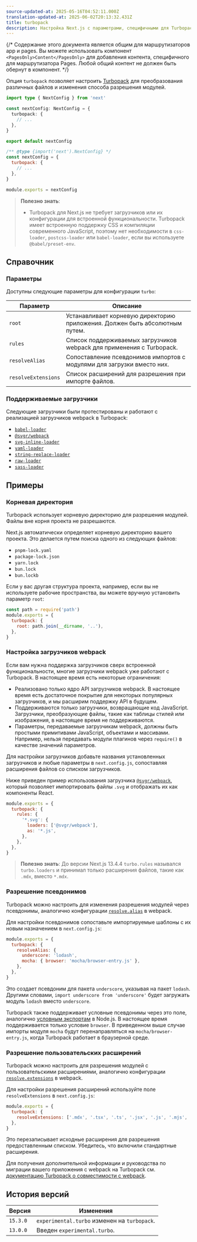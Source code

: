 ```yaml
---
source-updated-at: 2025-05-16T04:52:11.000Z
translation-updated-at: 2025-06-02T20:13:32.431Z
title: turbopack
description: Настройка Next.js с параметрами, специфичными для Turbopack
---
```


{/* Содержание этого документа является общим для маршрутизаторов app и pages. Вы можете использовать компонент `<PagesOnly>Content</PagesOnly>` для добавления контента, специфичного для маршрутизатора Pages. Любой общий контент не должен быть обернут в компонент. */}

Опция `turbopack` позволяет настроить [Turbopack](/docs/app/api-reference/turbopack) для преобразования различных файлов и изменения способа разрешения модулей.

```ts filename="next.config.ts" switcher
import type { NextConfig } from 'next'

const nextConfig: NextConfig = {
  turbopack: {
    // ...
  },
}

export default nextConfig
```

```js filename="next.config.js" switcher
/** @type {import('next').NextConfig} */
const nextConfig = {
  turbopack: {
    // ...
  },
}

module.exports = nextConfig
```

> **Полезно знать**:
>
> - Turbopack для Next.js не требует загрузчиков или их конфигурации для встроенной функциональности. Turbopack имеет встроенную поддержку CSS и компиляции современного JavaScript, поэтому нет необходимости в `css-loader`, `postcss-loader` или `babel-loader`, если вы используете `@babel/preset-env`.

## Справочник

### Параметры

Доступны следующие параметры для конфигурации `turbo`:

| Параметр            | Описание                                                                 |
| ------------------- | ----------------------------------------------------------------------- |
| `root`              | Устанавливает корневую директорию приложения. Должен быть абсолютным путем. |
| `rules`             | Список поддерживаемых загрузчиков webpack для применения с Turbopack.    |
| `resolveAlias`      | Сопоставление псевдонимов импортов с модулями для загрузки вместо них.   |
| `resolveExtensions` | Список расширений для разрешения при импорте файлов.                     |

### Поддерживаемые загрузчики

Следующие загрузчики были протестированы и работают с реализацией загрузчиков webpack в Turbopack:

- [`babel-loader`](https://www.npmjs.com/package/babel-loader)
- [`@svgr/webpack`](https://www.npmjs.com/package/@svgr/webpack)
- [`svg-inline-loader`](https://www.npmjs.com/package/svg-inline-loader)
- [`yaml-loader`](https://www.npmjs.com/package/yaml-loader)
- [`string-replace-loader`](https://www.npmjs.com/package/string-replace-loader)
- [`raw-loader`](https://www.npmjs.com/package/raw-loader)
- [`sass-loader`](https://www.npmjs.com/package/sass-loader)

## Примеры

### Корневая директория

Turbopack использует корневую директорию для разрешения модулей. Файлы вне корня проекта не разрешаются.

Next.js автоматически определяет корневую директорию вашего проекта. Это делается путем поиска одного из следующих файлов:

- `pnpm-lock.yaml`
- `package-lock.json`
- `yarn.lock`
- `bun.lock`
- `bun.lockb`

Если у вас другая структура проекта, например, если вы не используете рабочие пространства, вы можете вручную установить параметр `root`:

```js filename="next.config.js"
const path = require('path')
module.exports = {
  turbopack: {
    root: path.join(__dirname, '..'),
  },
}
```

### Настройка загрузчиков webpack

Если вам нужна поддержка загрузчиков сверх встроенной функциональности, многие загрузчики webpack уже работают с Turbopack. В настоящее время есть некоторые ограничения:

- Реализовано только ядро API загрузчиков webpack. В настоящее время есть достаточное покрытие для некоторых популярных загрузчиков, и мы расширим поддержку API в будущем.
- Поддерживаются только загрузчики, возвращающие код JavaScript. Загрузчики, преобразующие файлы, такие как таблицы стилей или изображения, в настоящее время не поддерживаются.
- Параметры, передаваемые загрузчикам webpack, должны быть простыми примитивами JavaScript, объектами и массивами. Например, нельзя передавать модули плагинов через `require()` в качестве значений параметров.

Для настройки загрузчиков добавьте названия установленных загрузчиков и любые параметры в `next.config.js`, сопоставляя расширения файлов со списком загрузчиков.

Ниже приведен пример использования загрузчика [`@svgr/webpack`](https://www.npmjs.com/package/@svgr/webpack), который позволяет импортировать файлы `.svg` и отображать их как компоненты React.

```js filename="next.config.js"
module.exports = {
  turbopack: {
    rules: {
      '*.svg': {
        loaders: ['@svgr/webpack'],
        as: '*.js',
      },
    },
  },
}
```

> **Полезно знать**: До версии Next.js 13.4.4 `turbo.rules` назывался `turbo.loaders` и принимал только расширения файлов, такие как `.mdx`, вместо `*.mdx`.

### Разрешение псевдонимов

Turbopack можно настроить для изменения разрешения модулей через псевдонимы, аналогично конфигурации [`resolve.alias`](https://webpack.js.org/configuration/resolve/#resolvealias) в webpack.

Для настройки псевдонимов сопоставьте импортируемые шаблоны с их новым назначением в `next.config.js`:

```js filename="next.config.js"
module.exports = {
  turbopack: {
    resolveAlias: {
      underscore: 'lodash',
      mocha: { browser: 'mocha/browser-entry.js' },
    },
  },
}
```

Это создает псевдоним для пакета `underscore`, указывая на пакет `lodash`. Другими словами, `import underscore from 'underscore'` будет загружать модуль `lodash` вместо `underscore`.

Turbopack также поддерживает условные псевдонимы через это поле, аналогично [условным экспортам](https://nodejs.org/docs/latest-v18.x/api/packages.html#conditional-exports) в Node.js. В настоящее время поддерживается только условие `browser`. В приведенном выше случае импорты модуля `mocha` будут перенаправляться на `mocha/browser-entry.js`, когда Turbopack работает в браузерной среде.

### Разрешение пользовательских расширений

Turbopack можно настроить для разрешения модулей с пользовательскими расширениями, аналогично конфигурации [`resolve.extensions`](https://webpack.js.org/configuration/resolve/#resolveextensions) в webpack.

Для настройки разрешения расширений используйте поле `resolveExtensions` в `next.config.js`:

```js filename="next.config.js"
module.exports = {
  turbopack: {
    resolveExtensions: ['.mdx', '.tsx', '.ts', '.jsx', '.js', '.mjs', '.json'],
  },
}
```

Это перезаписывает исходные расширения для разрешения предоставленным списком. Убедитесь, что включили стандартные расширения.

Для получения дополнительной информации и руководства по миграции вашего приложения с webpack на Turbopack см. [документацию Turbopack о совместимости с webpack](https://turbo.build/pack/docs/migrating-from-webpack).

## История версий

| Версия   | Изменения                                         |
| -------- | ----------------------------------------------- |
| `15.3.0` | `experimental.turbo` изменен на `turbopack`.    |
| `13.0.0` | Введен `experimental.turbo`.                    |